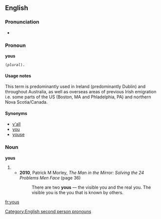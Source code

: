 ==English==

===Pronunciation===
* {{rhymes|uːz}}

===Pronoun===
'''yous'''

 (''plural'').<!--is this a subject or object pronoun?-->
<!--similar to "you-uns" in the Southern US. Slang.-->

====Usage notes====
This term is predominantly used in Ireland (predominantly Dublin) and throughout Australia, as well as overseas areas of previous Irish emigration i.e. some parts of the US (Boston, MA and Phladelphia, PA) and northern Nova Scotia/Canada.

====Synonyms====
* [[y'all]]<!--southern USA-->
* [[you]]<!--normal, works for similar and plural; once worked only for plural-->
* [[youse]]<!--Australia, possibly low class??-->

===Noun===
'''yous'''

# {{plural of|you}}
#* '''2010''', Patrick M Morley, ''The Man in the Mirror: Solving the 24 Problems Men Face'' (page 36)
#*: There are two '''yous''' — the visible you and the real you. The visible you is the you that is known by others.

[[Category:English second person pronouns]]

[[fr:yous]]